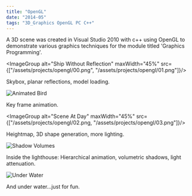 ```yaml
---
title: "OpenGL"
date: "2014-05"
tags: "3D_Graphics OpenGL PC C++"
---
```


A 3D scene was created in Visual Studio 2010 with c++ using OpenGL to demonstrate various graphics techniques for the module titled 'Graphics Programming'.

<ImageGroup alt="Ship Without Reflection" maxWidth="45%" src={["/assets/projects/opengl/00.png",
"/assets/projects/opengl/01.png"]}/>

Skybox, planar reflections, model loading.

<Image alt="Animated Bird" maxWidth="50%" src="/assets/projects/opengl/animation.gif"/>

Key frame animation.

<ImageGroup alt="Scene At Day" maxWidth="45%" src={["/assets/projects/opengl/02.png,
"/assets/projects/opengl/03.png"]}/>

Heightmap, 3D shape generation, more lighting.

<Image alt="Shadow Volumes" maxWidth="50%" src="/assets/projects/opengl/shadow_volumes.gif"/>

Inside the lighthouse: Hierarchical animation, volumetric shadows, light attenuation.

<Image alt="Under Water" maxWidth="50%" src="/assets/projects/opengl/04.png"/>

And under water...just for fun.